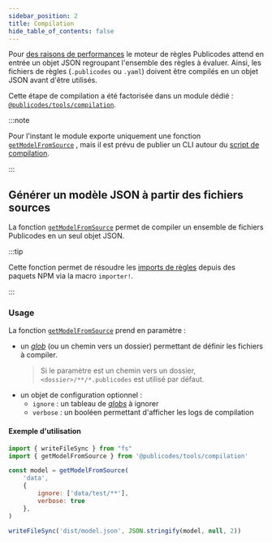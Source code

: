 ```yaml
---
sidebar_position: 2
title: Compilation
hide_table_of_contents: false
---
```


Pour [des raisons de
performances](https://github.com/publicodes/publicodes/pull/254) le moteur de
règles Publicodes attend en entrée un objet JSON regroupant l'ensemble des
règles à évaluer. Ainsi, les fichiers de règles (`.publicodes` ou `.yaml`)
doivent être compilés en un objet JSON avant d'être utilisés.

Cette étape de compilation a été factorisée dans un module dédié :
[`@publicodes/tools/compilation`](https://publicodes.github.io/tools/modules/compilation.html).

:::note

Pour l'instant le module exporte uniquement une fonction
[`getModelFromSource`](https://publicodes.github.io/tools/functions/compilation.getModelFromSource.html)
, mais il est prévu de publier un CLI autour du [script de
compilation](https://github.com/publicodes/model-template/blob/main/build.js).

:::

## Générer un modèle JSON à partir des fichiers sources

La fonction
[`getModelFromSource`](https://publicodes.github.io/tools/functions/compilation.getModelFromSource.html)
permet de compiler un ensemble de fichiers Publicodes en un seul objet JSON.

:::tip

Cette fonction permet de résoudre les [imports de règles](./imports) depuis des
paquets NPM via la macro `importer!`.

:::

### Usage

La fonction
[`getModelFromSource`](https://publicodes.github.io/tools/functions/compilation.getModelFromSource.html)
prend en paramètre :

- un [_glob_](https://www.npmjs.com/package/glob) (ou un chemin vers un dossier)
  permettant de définir les fichiers à compiler.
  > Si le paramètre est un chemin vers un dossier, `<dossier>/**/*.publicodes`
  > est utilisé par défaut.
- un objet de configuration optionnel :
  - `ignore` : un tableau de [_globs_](https://www.npmjs.com/package/glob) à
    ignorer
  - `verbose` : un booléen permettant d'afficher les logs de compilation

#### Exemple d'utilisation

```javascript title="build.js"
import { writeFileSync } from "fs"
import { getModelFromSource } from '@publicodes/tools/compilation'

const model = getModelFromSource(
	'data',
	{
		ignore: ['data/test/**'],
		verbose: true
	},
)

writeFileSync('dist/model.json', JSON.stringify(model, null, 2))
```
